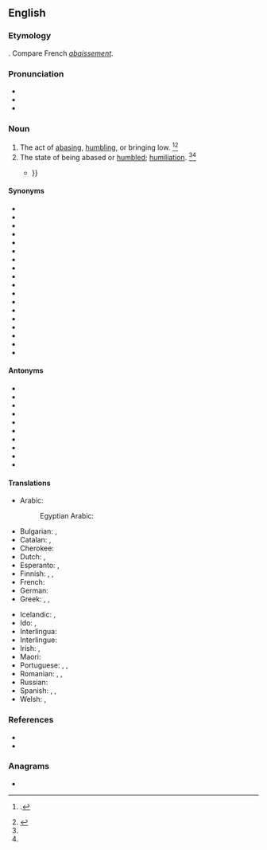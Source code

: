 ==English==

===Etymology===
{{suffix|en|abase|ment}}. Compare French ''[[abaissement]]''.

===Pronunciation===
* {{IPA|en|/əˈbeɪs.mənt/}}
* {{audio|en|en-us-abasement.ogg|Audio (US)}}
* {{rhymes|en|eɪsmənt}}

===Noun===
{{en-noun|~}}

# The act of [[abasing]], [[humbling]], or bringing low. {{defdate|Mid 16<sup>th</sup> century.}}<ref name=Chambers>{{R:CDOE|page=2}}.</ref><ref name=SOED>{{R:SOED5|page=2}}</ref>
# The state of being abased or [[humbled]]; [[humiliation]]. {{defdate|Mid 16<sup>th</sup> century}}<ref name=Chambers/><ref name=SOED/>
#* {{quote-book|en|year=2004|author={{w|Alan Hollinghurst}}|title={{w|The Line of Beauty}}|publisher=Bloomsbury|year_published=2005|chapter=17|passage=He was wearing cavalry twill trousers and a buff crew-neck sweater. The effect was of symbolic '''abasement''' mixed with military resolve {{...}}}}

====Synonyms====
{{rel-top|synonyms of "abasement"}}
* {{l|en|abjection}}
* {{l|en|debasement}}
* {{l|en|degeneracy}}
* {{l|en|degeneration}}
* {{l|en|degradation}}
* {{l|en|depravation}}
* {{l|en|depression}}
* {{l|en|deterioration}}
* {{l|en|discredit}}
* {{l|en|dishonor}}
* {{l|en|fall}}
* {{l|en|humiliation}}
* {{l|en|lowering}}
* {{l|en|perversion}}
* {{l|en|reduction}}
* {{l|en|shame}}
* {{l|en|subserviency}}
* {{l|en|vitiation}}
{{rel-bottom}}

====Antonyms====
{{rel-top|antonyms of "abasement"}}
* {{l|en|aggrandizement}}
* {{l|en|dignity}}
* {{l|en|elevation}}
* {{l|en|exaltation}}
* {{l|en|honor}}
* {{l|en|promotion}}
* {{l|en|reputation}}
* {{l|en|repute}}
* {{l|en|standing}}
* {{l|en|supremacy}}
{{rel-bottom}}

====Translations====
{{trans-top|the act of abasing}}
* Arabic: {{t|ar|ذُلّ|m}}
*: Egyptian Arabic: {{t|arz|ذل|m|tr=zull|sc=Arab}}
* Bulgarian: {{t+|bg|унижение}}, {{t+|bg|понижение}}
* Catalan: {{t+|ca|humiliació|f}}, {{t|ca|degradació|f}}
* Cherokee: {{t|chr|ᎡᎳᏗᎾᏅᎡᏁᎲ|sc=Cher}}
* Dutch: {{t+|nl|vernedering}}, {{t|nl|kleinering|m}}
* Esperanto: {{t|eo|malaltigo}}, {{t|eo|humiligo}}
* Finnish: {{t+|fi|alennus}}, {{t+|fi|alennustila}}, {{t+|fi|nöyryytys}}
* French: {{t+|fr|humiliation|f}}
* German: {{t+|de|Erniedrigung|f}}
* Greek: {{t+|el|εξευτελισμός|m|sc=Grek}}, {{t+|el|υποβίβαση|f|sc=Grek}}, {{t+|el|ταπείνωση|f|sc=Grek}}
{{trans-mid}}
* Icelandic: {{t|is|auðmýking|f}}, {{t|is|lítillækkun|f}}
* Ido: {{t+|io|abaso}}, {{t+|io|humiligo}}
* Interlingua: {{t+|ia|abassamento}}
* Interlingue: {{t|ie|abassament}}
* Irish: {{t|ga|náiriú|m}}, {{t|ga|uirísliú|m}}
* Maori: {{t|mi|whakamā}}
* Portuguese: {{t|pt|rebaixe}}, {{t+|pt|humilhação}}, {{t+|pt|aviltamento}}
* Romanian: {{t+|ro|înjosire|f}}, {{t+|ro|degradare|f}}, {{t+|ro|umilire|f}}
* Russian: {{t+|ru|униже́ние|n}}
* Spanish: {{t+|es|rebajamiento|m}}, {{t+|es|abatimiento|m}}, {{t+|es|humillación|m}}
* Welsh: {{t|cy|darostyngiad|m}}, {{t|cy|iselhad|m}}
{{trans-bottom}}

===References===
<references/>
* {{R:Century 1911}}
* {{R:Webster 1913}}

===Anagrams===
* {{anagrams|en|a=aabeemnst|entamebas}}